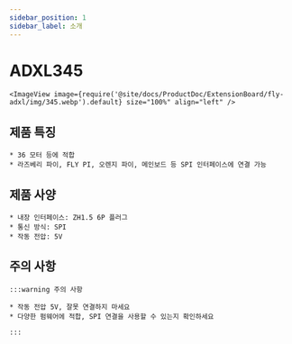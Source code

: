 ```yaml
---
sidebar_position: 1
sidebar_label: 소개
---
```




# ADXL345

    <ImageView image={require('@site/docs/ProductDoc/ExtensionBoard/fly-adxl/img/345.webp').default} size="100%" align="left" />



## 제품 특징

    * 36 모터 등에 적합
    * 라즈베리 파이, FLY PI, 오렌지 파이, 메인보드 등 SPI 인터페이스에 연결 가능

## 제품 사양

    * 내장 인터페이스: ZH1.5 6P 플러그
    * 통신 방식: SPI
    * 작동 전압: 5V

## 주의 사항

    :::warning 주의 사항

    * 작동 전압 5V, 잘못 연결하지 마세요
    * 다양한 펌웨어에 적합, SPI 연결을 사용할 수 있는지 확인하세요

    :::